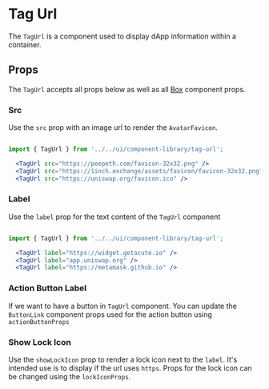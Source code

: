

# Tag Url

The `TagUrl` is a component used to display dApp information within a container.

<Canvas>
  <Story id="ui-components-component-library-tag-url-tag-url-stories-js--default-story" />
</Canvas>

## Props

The `TagUrl` accepts all props below as well as all [Box](/docs/ui-components-ui-box-box-stories-js--default-story#props) component props.

<ArgsTable of={TagUrl} />

### Src

Use the `src` prop with an image url to render the `AvatarFavicon`.

<Canvas>
  <Story id="ui-components-component-library-tag-url-tag-url-stories-js--src" />
</Canvas>

```jsx

import { TagUrl } from '../../ui/component-library/tag-url';

  <TagUrl src="https://peepeth.com/favicon-32x32.png" />
  <TagUrl src="https://1inch.exchange/assets/favicon/favicon-32x32.png"/>
  <TagUrl src="https://uniswap.org/favicon.ico" />

```

### Label

Use the `label` prop for the text content of the `TagUrl` component

<Canvas>
  <Story id="ui-components-component-library-tag-url-tag-url-stories-js--label" />
</Canvas>

```jsx

import { TagUrl } from '../../ui/component-library/tag-url';

  <TagUrl label="https://widget.getacute.io" />
  <TagUrl label="app.uniswap.org" />
  <TagUrl label="https://metamask.github.io" />

```

### Action Button Label

If we want to have a button in `TagUrl` component. You can update the `ButtonLink` component props used for the action button using `actionButtonProps`

<Canvas>
  <Story id="ui-components-component-library-tag-url-tag-url-stories-js--action-button-label" />
</Canvas>

### Show Lock Icon

Use the `showLockIcon` prop to render a lock icon next to the `label`. It's intended use is to display if the url uses `https`. Props for the lock icon can be changed using the `lockIconProps`.

<Canvas>
  <Story id="ui-components-component-library-tag-url-tag-url-stories-js--show-lock-icon" />
</Canvas>

